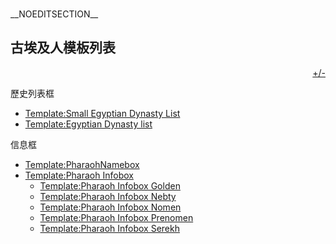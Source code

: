 <br clear="all">
__NOEDITSECTION__
==古埃及人模板列表==
<div style="text-align: right;">
[http://zh.wikipedia.org/w/index.php?title=Template:古埃及人模板列表&action=edit +/-]
</div>

;歷史列表框
*[[Template:Small Egyptian Dynasty List]]
*[[Template:Egyptian Dynasty list]]
;信息框
*[[Template:PharaohNamebox]]
*[[Template:Pharaoh Infobox]]
**[[Template:Pharaoh Infobox Golden]]
**[[Template:Pharaoh Infobox Nebty]]
**[[Template:Pharaoh Infobox Nomen]]
**[[Template:Pharaoh Infobox Prenomen]]
**[[Template:Pharaoh Infobox Serekh]]